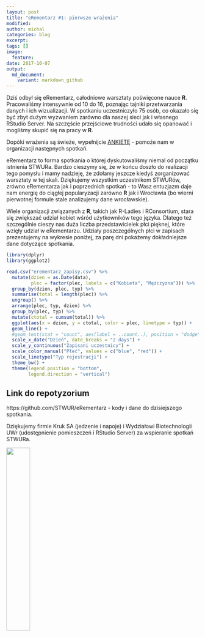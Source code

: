 ```yaml
---
layout: post
title: "eRementarz #1: pierwsze wrażenia"
modified:
author: michal
categories: blog
excerpt:
tags: []
image:
  feature:
date: 2017-10-07
output:
  md_document:
    variant: markdown_github
---
```


Dziś odbył się eRementarz, całodniowe warsztaty poświęcone nauce **R**. Pracowaliśmy intensywnie od 10 do 16, poznając tajniki przetwarzania danych i ich wizualizacji. W spotkaniu uczestniczyło 75 osób, co okazało się być zbyt dużym wyzwaniem zarówno dla naszej sieci jak i własnego RStudio Server. Na szczęście przejściowe trudności udało się opanować i mogliśmy skupić się na pracy w **R**. 

Dopóki wrażenia są świeże, wypełnijcie [ANKIETĘ](https://docs.google.com/forms/d/e/1FAIpQLSdhiH25dyuI63-UARmNl1yxNxqqAYLQ44nrCHnJ7yWX9HbHBw/viewform?ts=59d91788) - pomoże nam w organizacji następnych spotkań.

eRementarz to forma spotkania o której dyskutowaliśmy niemal od początku istnienia STWURa. Bardzo cieszymy się, że w końcu doszło do realizacji tego pomysłu i mamy nadzieję, że zdołamy jeszcze kiedyś zorganizować warsztaty w tej skali. Dziękujemy wszystkim uczestnikom STWURów, zrówno eRementarza jak i poprzednich spotkań - to Wasz entuzjazm daje nam energię do ciągłej popularyzacji zarówno **R** jak i Wrocławia (bo wierni pierwotnej formule stale analizujemy dane wrocławskie).

Wiele organizacji związanych z **R**, takich jak R-Ladies i RConsortium, stara się zwiększać udział kobiet wśród użytkowników tego języka. Dlatego też szczególnie cieszy nas duża liczba przedstawicielek płci pięknej, które wzięły udział w eRementarzu. Udziały poszczególnych płci w zapisach prezentujemy na wykresie poniżej, za parę dni pokażemy dokładniejsze dane dotyczące spotkania.

```r
library(dplyr)
library(ggplot2)

read.csv("erementarz_zapisy.csv") %>% 
  mutate(dzien = as.Date(data),
         plec = factor(plec, labels = c("Kobieta", "Mężczyzna"))) %>% 
  group_by(dzien, plec, typ) %>% 
  summarise(total = length(plec)) %>% 
  ungroup() %>% 
  arrange(plec, typ, dzien) %>% 
  group_by(plec, typ) %>% 
  mutate(ctotal = cumsum(total)) %>% 
  ggplot(aes(x = dzien, y = ctotal, color = plec, linetype = typ)) +
  geom_line() +
  #geom_text(stat = "count", aes(label = ..count..), position = "dodge") +
  scale_x_date("Dzień", date_breaks = "2 days") +
  scale_y_continuous("Zapisani uczestnicy") + 
  scale_color_manual("Płeć", values = c("blue", "red")) +
  scale_linetype("Typ rejestracji") +
  theme_bw() +
  theme(legend.position = "bottom",
        legend.direction = "vertical")
```

## Link do repotyzorium

https://github.com/STWUR/eRementarz - kody i dane do dzisiejszego spotkania.

Dziękujemy firmie Kruk SA (jedzenie i napoje) i Wydziałowi Biotechnologii UWr (udostępnienie pomieszczeń i RStudio Server) za wspieranie spotkań STWURa.

<img src='https://stwur.github.io/STWUR//images/kruk_logo.jpg' id="logo" height="35%" width="35%"/>
